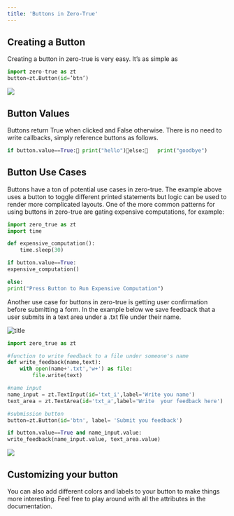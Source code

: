 ```yaml
---
title: 'Buttons in Zero-True'
---
```


## Creating a Button

Creating a button in zero-true is very easy. It’s as simple as 

```py
import zero-true as zt
button=zt.Button(id=’btn’)
```

![](/blogs/photos/button.png)

## Button Values

Buttons return True when clicked and False otherwise. There is no need to write callbacks, simply reference buttons as follows.

```py
if button.value==True:	print("hello")else:	print("goodbye")
```

## Button Use Cases

Buttons have a ton of potential use cases in zero-true. The example above uses a button to toggle different printed statements but logic can be used to render more complicated layouts. One of the more common patterns for using buttons in zero-true are gating expensive computations, for example:

```py
import zero_true as zt 
import time 

def expensive_computation():
	time.sleep(30)

if button.value==True:
expensive_computation()

else:
print("Press Button to Run Expensive Computation")	
```

Another use case for buttons in zero-true is getting user confirmation before submitting a form. In the example below we save feedback that a user submits in a text area under a .txt file under their name.


![title](/blogs/gifs/button_computation.gif)

```py
import zero_true as zt

#function to write feedback to a file under someone's name
def write_feedback(name,text):
	with open(name+'.txt','w+') as file:
		file.write(text)

#name input
name_input = zt.TextInput(id='txt_i',label='Write you name')
text_area = zt.TextArea(id='txt_a',label='Write  your feedback here')

#submission button
button=zt.Button(id='btn', label= 'Submit you feedback')

if button.value==True and name_input.value:
write_feedback(name_input.value, text_area.value)
```

![](/blogs/photos/button_form.png)

##  Customizing your button

You can also add different colors and labels to your button to make things more interesting. Feel free to play around with all the attributes in the documentation.